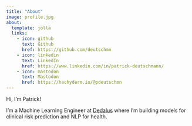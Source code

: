 ```yaml
---
title: "About"
image: profile.jpg
about:
  template: jolla
  links:
    - icon: github
      text: Github
      href: https://github.com/deutschmn
    - icon: linkedin
      text: LinkedIn
      href: https://www.linkedin.com/in/patrick-deutschmann/
    - icon: mastodon
      text: Mastodon
      href: https://hachyderm.io/@pdeutschmn
---
```


Hi, I'm Patrick!

I’m a Machine Learning Engineer at [Dedalus](https://www.dedalus.com/global/en/) where I’m building models for clinical risk prediction and NLP for health.
